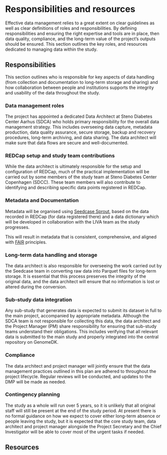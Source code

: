 # Responsibilities and resources

Effective data management relies to a great extent on clear guidelines
as well as clear definitions of roles and responsibilities. By defining
responsibilities and ensuring the right expertise and tools are in
place, then data quality, compliance, and the long-term value of the
project's outputs should be ensured. This section outlines the key
roles, and resources dedicated to managing data within the study.

## Responsibilities

This section outlines who is responsible for key aspects of data
handling (from collection and documentation to long-term storage and
sharing) and how collaboration between people and institutions supports
the integrity and usability of the data throughout the study.

### Data management roles

The project has appointed a dedicated Data Architect at Steno Diabetes
Center Aarhus (SDCA) who holds primary responsibility for the overall
data management strategy. This includes overseeing data capture,
metadata production, data quality assurance, secure storage, backup and
recovery procedures, long-term archiving, and data sharing. The data
architect will make sure that data flows are secure and well-documented.

### REDCap setup and study team contributions

While the data architect is ultimately responsible for the setup and
configuration of REDCap, much of the practical implementation will be
carried out by some members of the study team at Steno Diabetes Center
Copenhagen (SDCC). These team members will also contribute to
identifying and describing specific data points registered in REDCap.

### Metadata and Documentation

Metadata will be organised using [Seedcase
Sprout](https://sprout.seedcase-project.org), based on the data recorded
in REDCap (for data registered there) and a data dictionary which will
be developed in collaboration with the LIVA team as the study
progresses.

<!--TODO write more here once we know what data points we will be getting from Liva -->

This will result in metadata that is consistent, comprehensive, and
aligned with [FAIR](https://en.wikipedia.org/wiki/FAIR_data) principles.

### Long-term data handling and storage

The data architect is also responsible for overseeing the work carried
out by the Seedcase team in converting raw data into Parquet files for
long-term storage. It is essential that this process preserves the
integrity of the original data, and the data architect will ensure that
no information is lost or altered during the conversion.

<!--TODO Check with Luke about this-->

### Sub-study data integration

Any sub-study that generates data is expected to submit its dataset in
full to the main project, accompanied by appropriate metadata. Although
the SDCA team is not responsible for collecting this data, the data
architect and the Project Manager (PM) share responsibility for ensuring
that sub-study teams understand their obligations. This includes
verifying that all relevant data is submitted to the main study and
properly integrated into the central repository on GenomeDK.

### Compliance

The data architect and project manager will jointly ensure that the data
management practices outlined in this plan are adhered to throughout the
project lifecycle. Regular reviews will be conducted, and updates to the
DMP will be made as needed.

### Contingency planning

The study as a whole will run over 5 years, so it is unlikely that all
original staff will still be present at the end of the study period. At
present there is no formal guidance on how we expect to cover either
long-term absence or people leaving the study, but it is expected that
the core study team, data architect and project manager alongside the
Project Secretary and the Chief Investigator will be able to cover most
of the urgent tasks if needed.
<!--TODO Get Daniel to write something here!-->

<!--TODO Ask Daniel about budget for training and upskilling of any replacement staff -->

<!--TODO The guidance from DeiC recommends that individuals are named where possible, do we want to do that here?-->

## Resources

<!--TODO List specific tools used for backup and recovery as well as apps etc. Will need input from Daniel -->
